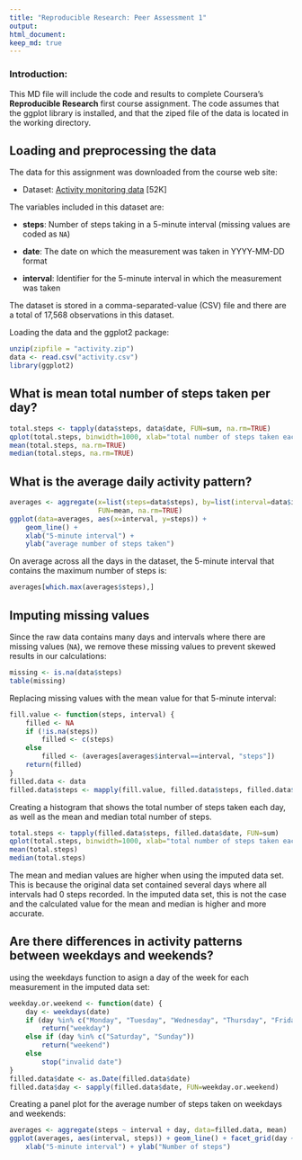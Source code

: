 ```yaml
---
title: "Reproducible Research: Peer Assessment 1"
output: 
html_document:
keep_md: true
---
```


### Introduction:
This MD file will include the code and results to complete Coursera's **Reproducible Research** first course assignment. The code assumes that the ggplot library is installed, and that the ziped file of the data is located in the working directory.


## Loading and preprocessing the data

The data for this assignment was downloaded from the course web site:

* Dataset: [Activity monitoring data](https://d396qusza40orc.cloudfront.net/repdata%2Fdata%2Factivity.zip) [52K]

The variables included in this dataset are:

* **steps**: Number of steps taking in a 5-minute interval (missing values are coded as `NA`)

* **date**: The date on which the measurement was taken in YYYY-MM-DD format

* **interval**: Identifier for the 5-minute interval in which the measurement was taken

The dataset is stored in a comma-separated-value (CSV) file and there are a total of 17,568 observations in this dataset.

Loading the data and the ggplot2 package:

```r
unzip(zipfile = "activity.zip")
data <- read.csv("activity.csv")
library(ggplot2)
```

## What is mean total number of steps taken per day?

```r
total.steps <- tapply(data$steps, data$date, FUN=sum, na.rm=TRUE)
qplot(total.steps, binwidth=1000, xlab="total number of steps taken each day")
mean(total.steps, na.rm=TRUE)
median(total.steps, na.rm=TRUE)
```

## What is the average daily activity pattern?

```r
averages <- aggregate(x=list(steps=data$steps), by=list(interval=data$interval),
                      FUN=mean, na.rm=TRUE)
ggplot(data=averages, aes(x=interval, y=steps)) +
    geom_line() +
    xlab("5-minute interval") +
    ylab("average number of steps taken")
```

On average across all the days in the dataset, the 5-minute interval that contains the maximum number of steps is:

```r
averages[which.max(averages$steps),]
```

## Imputing missing values

Since the raw data contains many days and intervals where there are missing values (`NA`), we remove these missing values to prevent skewed results in our calculations:

```r
missing <- is.na(data$steps)
table(missing)
```

Replacing missing values with the mean value for that 5-minute interval:

```r
fill.value <- function(steps, interval) {
    filled <- NA
    if (!is.na(steps))
        filled <- c(steps)
    else
        filled <- (averages[averages$interval==interval, "steps"])
    return(filled)
}
filled.data <- data
filled.data$steps <- mapply(fill.value, filled.data$steps, filled.data$interval)
```

Creating a histogram that shows the total number of steps taken each day, as well as the mean and median total number of steps.

```r
total.steps <- tapply(filled.data$steps, filled.data$date, FUN=sum)
qplot(total.steps, binwidth=1000, xlab="total number of steps taken each day")
mean(total.steps)
median(total.steps)
```

The mean and median values are higher when using the imputed data set. This is because the original data set contained several days where all intervals had 0 steps recorded. In the imputed data set, this is not the case and the calculated value for the mean and median is higher and more accurate. 

## Are there differences in activity patterns between weekdays and weekends?

using the weekdays function to asign a day of the week for each measurement in the imputed data set:

```r
weekday.or.weekend <- function(date) {
    day <- weekdays(date)
    if (day %in% c("Monday", "Tuesday", "Wednesday", "Thursday", "Friday"))
        return("weekday")
    else if (day %in% c("Saturday", "Sunday"))
        return("weekend")
    else
        stop("invalid date")
}
filled.data$date <- as.Date(filled.data$date)
filled.data$day <- sapply(filled.data$date, FUN=weekday.or.weekend)
```

Creating a panel plot for the average number of steps taken on weekdays and weekends:
```r
averages <- aggregate(steps ~ interval + day, data=filled.data, mean)
ggplot(averages, aes(interval, steps)) + geom_line() + facet_grid(day ~ .) +
    xlab("5-minute interval") + ylab("Number of steps")
```
